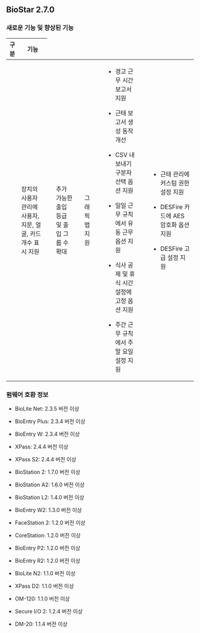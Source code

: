 ## BioStar 2.7.0

### 새로운 기능 및 향상된 기능

<Table className='col2-2-8'>
<Thead>

<Th>구분</Th>

<Th>기능</Th>

</Thead>
<Tbody>
<Row>

<Td><Cmd sid='common.gnb.device' /></Td>

<Td>

장치의 사용자 관리에 사용자, 지문, 얼굴, 카드 개수 표시 지원

</Td>
</Row>
<Row>

<Td><Cmd sid='common.gnb.access_control' /></Td>

<Td>

추가 가능한 출입 등급 및 출입 그룹 수 확대 

</Td>
</Row>
<Row>

<Td><Cmd sid='common.gnb.monitoring' /></Td>

<Td>

그래픽 맵 지원

</Td>
</Row>
<Row>

<Td><Cmd sid='common.gnb.time_attendance' /></Td>

<Td>

* 경고 근무 시간 보고서 지원

* 근태 보고서 생성 동작 개선

* CSV 내보내기 구분자 선택 옵션 지원

* 일일 근무 규칙에서 유동 근무 옵션 지원

* 식사 공제 및 휴식 시간 설정에 고정 옵션 지원

* 주간 근무 규칙에서 주말 요일 설정 지원

</Td>
</Row>
<Row>

<Td><Cmd sid='common.setting' /></Td>

<Td>

* 근태 관리에 커스텀 권한 설정 지원

* DESFire 카드에 AES 암호화 옵션 지원

* DESFire 고급 설정 지원

</Td>
</Row>
</Tbody>
</Table>

### 펌웨어 호환 정보

* BioLite Net: 2.3.5 버전 이상

* BioEntry Plus: 2.3.4 버전 이상

* BioEntry W: 2.3.4 버전 이상

* XPass: 2.4.4 버전 이상

* XPass S2: 2.4.4 버전 이상

* BioStation 2: 1.7.0 버전 이상

* BioStation A2: 1.6.0 버전 이상

* BioStation L2: 1.4.0 버전 이상

* BioEntry W2: 1.3.0 버전 이상

* FaceStation 2: 1.2.0 버전 이상

* CoreStation: 1.2.0 버전 이상

* BioEntry P2: 1.2.0 버전 이상

* BioEntry R2: 1.2.0 버전 이상

* BioLite N2: 1.1.0 버전 이상

* XPass D2: 1.1.0 버전 이상

* OM-120: 1.1.0 버전 이상

* Secure I/O 2: 1.2.4 버전 이상

* DM-20: 1.1.4 버전 이상